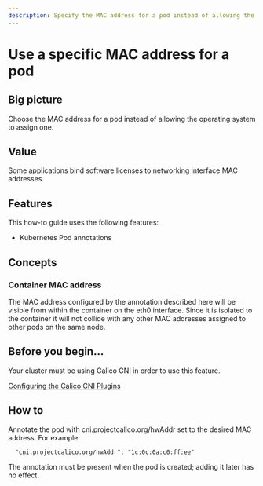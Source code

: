 ```yaml
---
description: Specify the MAC address for a pod instead of allowing the operating system to assign one
---
```



# Use a specific MAC address for a pod

## Big picture

Choose the MAC address for a pod instead of allowing the operating system to assign one.

## Value

Some applications bind software licenses to networking interface MAC addresses.

## Features

This how-to guide uses the following features:

- Kubernetes Pod annotations

## Concepts

### Container MAC address

The MAC address configured by the annotation described here will be visible from within the container on the eth0 interface. Since it is isolated to the container it will not collide with any other MAC addresses assigned to other pods on the same node.

## Before you begin...

Your cluster must be using Calico CNI in order to use this feature.

[Configuring the Calico CNI Plugins](../../reference/component-resources/configuration.mdx)

## How to

Annotate the pod with cni.projectcalico.org/hwAddr set to the desired MAC address. For example:

```
  "cni.projectcalico.org/hwAddr": "1c:0c:0a:c0:ff:ee"
```

The annotation must be present when the pod is created; adding it later has no effect.
